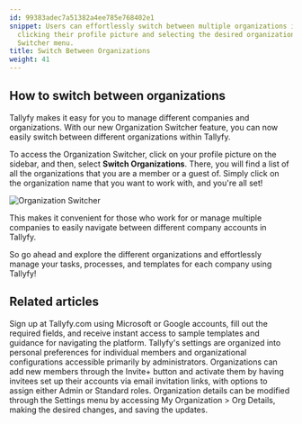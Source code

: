 ```yaml
---
id: 99383adec7a51382a4ee785e768402e1
snippet: Users can effortlessly switch between multiple organizations in Tallyfy by
  clicking their profile picture and selecting the desired organization from the Organization
  Switcher menu.
title: Switch Between Organizations
weight: 41
---
```


## How to switch between organizations

Tallyfy makes it easy for you to manage different companies and organizations. With our new Organization Switcher feature, you can now easily switch between different organizations within Tallyfy.

To access the Organization Switcher, click on your profile picture on the sidebar, and then, select **Switch Organizations**. There, you will find a list of all the organizations that you are a member or a guest of. Simply click on the organization name that you want to work with, and you're all set!

![Organization Switcher](https://screenshots.tallyfy.com/tallyfy%2Fpro%2Fdesktop-light-switch-organizations.png)

This makes it convenient for those who work for or manage multiple companies to easily navigate between different company accounts in Tallyfy.

So go ahead and explore the different organizations and effortlessly manage your tasks, processes, and templates for each company using Tallyfy!


## Related articles
<CardGrid>
<LinkTitleCard header="<b>Tutorials > Create an organization</b>" href="/products/pro/tutorials/how-can-i-create-a-new-tallyfy-account/" > Sign up at Tallyfy.com using Microsoft or Google accounts, fill out the required fields, and receive instant access to sample templates and guidance for navigating the platform. </LinkTitleCard>
<LinkTitleCard header="<b>Pro > Settings</b>" href="/products/pro/settings/" > Tallyfy's settings are organized into personal preferences for individual members and organizational configurations accessible primarily by administrators. </LinkTitleCard>
<LinkTitleCard header="<b>Members > Invite and activate members</b>" href="/products/pro/documenting/members/how-to-invite-and-activate-members-on-tallyfy/" > Organizations can add new members through the Invite+ button and activate them by having invitees set up their accounts via email invitation links, with options to assign either Admin or Standard roles. </LinkTitleCard>
<LinkTitleCard header="<b>Org Settings > Update organization details</b>" href="/products/pro/settings/org-settings/how-can-i-update-my-organization-details/" > Organization details can be modified through the Settings menu by accessing My Organization > Org Details, making the desired changes, and saving the updates. </LinkTitleCard>
</CardGrid>